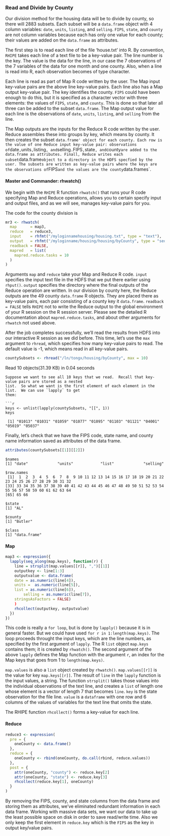 ### Read and Divide by County ###
Our division method for the housing data will be to divide by county,
so there will 2883 subsets. Each subset will be a `data.frame` object with 4
column variables: `date`, `units`, `listing`, and `selling`.
`FIPS`, `state`, and `county` are not column variables because each has only one
value for each county; their values are added on the `data.frame` as
attributes.

The first step is to read each line of the file 'house.txt' into R. By
convention, `RHIPE` takes each line of a text file to be a key-value pair.
The line number is the key. The value is the data for the line, in our case
the 7 observations of the 7 variables of the data for one month and one county.
Also, when a line is read into R, each observation becomes of type character.

Each line is read as part of Map R code written by the user. The Map input
key-value pairs are the above line key-value pairs. Each line also has a Map
output key-value pair. The key identifies the county. `FIPS` could have been
enough to do this, but it is specified as a character vector with three
elements: the values of `FIPS`, `state`, and `county`. This is done so that
later all three can be added to the subset `data.frame`.
The Map output value for each line is the observations of `date`, `units`,
`listing`, and `selling` from the line.

The Map outputs are the inputs for the Reduce R code written by the user.
Reduce assembles these into groups by key, which means by  county. It then
creates the subset `data.frame' object for each county. Each row is the value
of one Reduce input key-value pair: observations of `date`, `units`, 
`listing`, and `selling`. `FIPS`, `state`,
and `county` are added to the data.frame as attributes. Finall, Reduce writes
each subset `data.frame` object to a directory in the HDFS specfied by the user.
The subsets are written as key-value pairs where the keys are the observations
of `FIPS` and the values are the county `data.frames`.

#### Master and Commander: rhwatch() ####

We begin with the `RHIPE` R function `rhwatch()` that runs your R code
specifying Map and Reduce operations, allows you to certain specify input and
output files, and as we will see, manages key-value pairs for you.

The code for the county division is
```r
mr3 <- rhwatch(
  map      = map3,
  reduce   = reduce3,
  input    = rhfmt("/myloginnamehousing/housing.txt", type = "text"),
  output   = rhfmt("/myloginname/housing/housing/byCounty", type = "sequence"),
  readback = FALSE,
  mapred   = list(
    mapred.reduce.tasks = 10
  )
)
```

Arguments `map` and `reduce` take your Map and Reduce R code.
`input` specifies the input text file in the HDFS that we put there earlier
using `rhput()`. `output` specifies the directory where the final outputs of
the Reduce operation are written. In our division by county here,
the Reduce outputs are the 49 county `data.frame` R objects.
They are placed
there as key-value pairs, each pair consisting of a county key it
`data.frame`. `readback = FALSE` tells `RHIPE` not to write the Reduce output
to the global environment of your R session on the R session server.
Please see the detailed R documentation about `mapred.reduce.tasks`,
and about other arguments for `rhwatch` not used above.

After the job completes successfully, we'll read the results from HDFS into our interactive R 
session as we did before.  This time, let's use the `max` argument to `rhread`, which specifies 
how many key-value pairs to read. The default value is -1, which means read in all key-value pairs.

```r
countySubsets <- rhread("/ln/tongx/housing/byCounty", max = 10)
```

Read 10 objects(31.39 KB) in 0.04 seconds
```
Suppose we want to see all 10 keys that we read.  Recall that key-value pairs are stored as a nested
list.  So what we want is the first element of each element in the list.  We can use `lapply` to get
them:

```r
keys <- unlist(lapply(countySubsets, "[[", 1))
keys
```
```
 [1] "01013" "01031" "01059" "01077" "01095" "01103" "01121" "04001" "05019" "05037"
```

Finally, let's check that we have the FIPS code, state name, and county name information saved as 
attributes of the data frame.

```r
attributes(countySubsets[[1]][[2]])
```
```
$names
[1] "date"             "units"            "list"             "selling"

$row.names
 [1]  1  2  3  4  5  6  7  8  9 10 11 12 13 14 15 16 17 18 19 20 21 22 23 24 25 26 27 28 29 30 31 32
[33] 33 34 35 36 37 38 39 40 41 42 43 44 45 46 47 48 49 50 51 52 53 54 55 56 57 58 59 60 61 62 63 64 
[65] 65 66

$state
[1] "AL"

$county
[1] "Butler"

$class
[1] "data.frame"
```

#### Map ####

```r
map3 <- expression({
  lapply(seq_along(map.keys), function(r) {
    line = strsplit(map.values[[r]], ",")[[1]]
    outputkey <- line[1:3]
    outputvalue <- data.frame(
	date = as.numeric(line[4]),
	units =  as.numeric(line[5]),
	list = as.numeric(line[6]),
        selling = as.numeric(line[7]),
	stringsAsFactors = FALSE)
	)
    rhcollect(outputkey, outputvalue)
  })
})

```

This code is really a `for loop`, but is done by `lapply()` because it is in
general faster. But we could have used `for r in 1:length(map.keys)`.
The loop proceeds throught the input keys, which are the line numbers, as
specified by the first argument of `lapply`. The R `list` object `map.keys`
contains them; it is created by `rhwatch()`.  The
second argument of the above `lapply` defines the Map function with the
argument `r`, an index for the Map keys that goes from 1 to `length(map.keys)`.

`map.values` is also a `list` object created by `rhwatch()`.
`map.values[[r]]` is the value for key `map.keys[[r]]`.
The result of `line` in the `lapply` function is the input values, a
string.  The function `strsplit()` takes those values into the individual
observations of the text line, and creates a `list` of length one whose
element is a vector of length 7 that becomes `line`. `key` is the state
observation for the file line. `value` is a `dataframe` with one row and 6
columns of the values of variables for the text line that omits the state.

The RHIPE function `rhcollect()` forms a key-value for each line.

#### Reduce ####

```r
reduce3 <- expression(
  pre = {
    oneCounty <- data.frame()
  },
  reduce = {
    oneCounty <- rbind(oneCounty, do.call(rbind, reduce.values))
  },
  post = {
    attr(oneCounty, "county") <- reduce.key[2]
    attr(oneCounty, "state") <- reduce.key[3]
    rhcollect(reduce.key[1], oneCounty)
  }
)
```

By removing the FIPS, county, and state columns from the data frame and storing them as
attributes, we've eliminated redundant information in each data frame. Working with massive 
data sets, we want our data to take up the least possible space on disk in order to save 
read/write time. Also we only keep the first element in `reduce.key` which is the `FIPS`
as the key in output key/value pairs.


